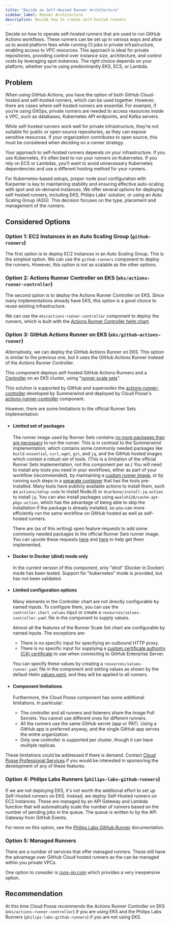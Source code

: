 ```yaml
---
title: "Decide on Self-Hosted Runner Architecture"
sidebar_label: Runner Architecture
description: Decide how to create self-hosted runners
---
```



<Intro>
Decide on how to operate self-hosted runners that are used to run GitHub Actions workflows. These runners can be set up in various ways and allow us to avoid platform fees while running CI jobs in private infrastructure, enabling access to VPC resources. This approach is ideal for private repositories, providing control over instance size, architecture, and control costs by leveraging spot instances. The right choice depends on your platform, whether you’re using predominantly EKS, ECS, or Lambda.
</Intro>

## Problem

When using GitHub Actions, you have the option of both GitHub Cloud-hosted and self-hosted runners, which can be used together. However, there are cases where self-hosted runners are essential. For example, if you’re using GitOps, private runners are needed to access resources inside a VPC, such as databases, Kubernetes API endpoints, and Kafka servers.

While self-hosted runners work well for private infrastructure, they’re not suitable for public or open-source repositories, as they can expose sensitive resources. If your organization contributes to open source, this must be considered when deciding on a runner strategy.

Your approach to self-hosted runners depends on your infrastructure. If you use Kubernetes, it’s often best to run your runners on Kubernetes. If you rely on ECS or Lambdas, you’ll want to avoid unnecessary Kubernetes dependencies and use a different hosting method for your runners.

For Kubernetes-based setups, proper node pool configuration with Karpenter is key to maintaining stability and ensuring effective auto-scaling with spot and on-demand instances. We offer several options for deploying self-hosted runners, including EKS, Philips Labs’ solution, or using an Auto Scaling Group (ASG). This decision focuses on the type, placement and management of the runners.

## Considered Options

### Option 1: EC2 Instances in an Auto Scaling Group (`github-runners`)

The first option is to deploy EC2 instances in an Auto Scaling Group. This is the simplest option. We can use the
`github-runners` component to deploy the runners. However, this option is not as scalable as the other options.

### Option 2: Actions Runner Controller on EKS (`eks/actions-runner-controller`)

The second option is to deploy the Actions Runner Controller on EKS. Since many implementations already have EKS, this
option is a good choice to reuse existing infrastructure.

We can use the `eks/actions-runner-controller` component to deploy the runners, which is built with the
[Actions Runner Controller helm chart](https://github.com/actions/actions-runner-controller).

### Option 3: GitHub Actions Runner on EKS (`eks/github-actions-runner`)

Alternatively, we can deploy the GitHub Actions Runner on EKS. This option is similar to the previous one, but it uses
the GitHub Actions Runner instead of the Actions Runner Controller.

This component deploys self-hosted GitHub Actions Runners and a
[Controller](https://docs.github.com/en/actions/hosting-your-own-runners/managing-self-hosted-runners-with-actions-runner-controller/quickstart-for-actions-runner-controller#introduction)
on an EKS cluster, using
"[runner scale sets](https://docs.github.com/en/actions/hosting-your-own-runners/managing-self-hosted-runners-with-actions-runner-controller/deploying-runner-scale-sets-with-actions-runner-controller#runner-scale-set)".

This solution is supported by GitHub and supersedes the
[actions-runner-controller](https://github.com/actions/actions-runner-controller/blob/master/docs/about-arc.md)
developed by Summerwind and deployed by Cloud Posse's
[actions-runner-controller](https://docs.cloudposse.com/components/library/aws/eks/actions-runner-controller/)
component.

However, there are some limitations to the official Runner Sets implementation:

- #### Limited set of packages

  The runner image used by Runner Sets contains [no more packages than are necessary](https://docs.github.com/en/actions/hosting-your-own-runners/managing-self-hosted-runners-with-actions-runner-controller/about-actions-runner-controller#about-the-runner-container-image) to run the runner. This is in contrast to the Summerwind implementation, which contains some commonly needed packages like `build-essential`, `curl`, `wget`, `git`, and `jq`, and the GitHub hosted images which contain a robust set of tools. (This is a limitation of the official Runner Sets implementation, not this component per se.) You will need to install any tools you need in your workflows, either as part of your workflow (recommended), by maintaining a [custom runner image](https://docs.github.com/en/actions/hosting-your-own-runners/managing-self-hosted-runners-with-actions-runner-controller/about-actions-runner-controller#creating-your-own-runner-image), or by running such steps in a [separate container](https://docs.github.com/en/actions/using-jobs/running-jobs-in-a-container) that has the tools pre-installed. Many tools have publicly available actions to install them, such as `actions/setup-node` to install NodeJS or `dcarbone/install-jq-action` to install `jq`. You can also install packages using `awalsh128/cache-apt-pkgs-action`, which has the advantage of being able to skip the installation if the package is already installed, so you can more efficiently run the same workflow on GitHub hosted as well as self-hosted runners.

  <Note title="Feature Requests">There are (as of this writing) open feature requests to add some commonly needed packages to the official Runner Sets runner image. You can upvote these requests [here](https://github.com/actions/actions-runner-controller/discussions/3168) and [here](https://github.com/orgs/community/discussions/80868) to help get them implemented.</Note>

- #### Docker in Docker (dind) mode only

  In the current version of this component, only "dind" (Docker in Docker) mode has been tested. Support for "kubernetes" mode is provided, but has not been validated.

- #### Limited configuration options

  Many elements in the Controller chart are not directly configurable by named inputs. To configure them, you can use the `controller.chart_values` input or create a `resources/values-controller.yaml` file in the component to supply values.

  Almost all the features of the Runner Scale Set chart are configurable by named inputs. The exceptions are:

  - There is no specific input for specifying an outbound HTTP proxy.
  - There is no specific input for supplying a [custom certificate authority (CA) certificate](https://docs.github.com/en/actions/hosting-your-own-runners/managing-self-hosted-runners-with-actions-runner-controller/deploying-runner-scale-sets-with-actions-runner-controller#custom-tls-certificates) to use when connecting to GitHub Enterprise Server.

  You can specify these values by creating a `resources/values-runner.yaml` file in the component and setting values as shown by the default Helm [values.yaml](https://github.com/actions/actions-runner-controller/blob/master/charts/gha-runner-scale-set/values.yaml), and they will be applied to all runners.

- #### Component limitations

  Furthermore, the Cloud Posse component has some additional limitations. In particular:

  - The controller and all runners and listeners share the Image Pull Secrets. You cannot use different ones for different
    runners.
  - All the runners use the same GitHub secret (app or PAT). Using a GitHub app is preferred anyway, and the single GitHub
    app serves the entire organization.
  - Only one controller is supported per cluster, though it can have multiple replicas.

These limitations could be addressed if there is demand. Contact [Cloud Posse Professional Services](https://cloudposse.com/professional-services/) if you would be interested in sponsoring the development of any of these features.

### Option 4: Philips Labs Runners (`philips-labs-github-runners`)

If we are not deploying EKS, it's not worth the additional effort to set up Self-Hosted runners on EKS. Instead, we deploy Self-Hosted runners on EC2 instances. These are managed by an API Gateway and Lambda function that will automatically scale the number of runners based on the number of pending jobs in the queue. The queue is written to by the API Gateway from GitHub Events.

For more on this option, see the [Philips Labs GitHub Runner](https://philips-labs.github.io/terraform-aws-github-runner/) documentation.

### Option 5: Managed Runners

There are a number of services that offer managed runners. These still have the advantage over GitHub Cloud hosted runners as the can be managed within you private VPCs.

One option to consider is [runs-on.com](https://runs-on.com/) which provides a very inexpensive option.

## Recommendation

At this time Cloud Posse recommends the Actions Runner Controller on EKS (`eks/actions-runner-controller`) if you are using EKS and the Philips Labs Runners (`philips-labs-github-runners`) if you are not using EKS.
